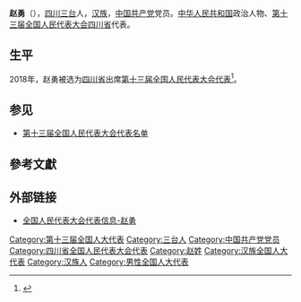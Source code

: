 {{Infobox person
|name=赵勇
|birth_date={{birth year and age|1963|6}}
|ancestor=[[四川|四川]][[三台|三台]]
|nationality={{PRC}}
|title=[[全国人大代表|全国人大代表]]
|ethnicity=[[汉族|汉族]]
|gender=男
|party={{cpc}}
|website=[http://210.82.31.1:8084/delegate/viewDelegate.action?dbid=132205 全国人大代表数据库]
}}
'''赵勇'''（{{bd|1963年|6月}}），[[四川|四川]][[三台|三台]]人，[[汉族|汉族]]，[[中国共产党|中国共产党]]党员。[[中华人民共和国|中华人民共和国]]政治人物、[[第十三届全国人民代表大会|第十三届全国人民代表大会]][[四川省|四川省]]代表{{refnest|{{Cite web|url=http://210.82.31.1:8084/delegate/viewDelegate.action?dbid=132205|title=全国人民代表大会代表信息-赵勇|accessdate=2020-03-16|work=中国人大网}}}}。

==生平==
2018年，赵勇被选为[[四川省|四川省]]出席[[第十三届全国人民代表大会|第十三届全国人民代表大会]][[第十三届全国人民代表大会代表|代表]]<ref>{{Cite web|title=中华人民共和国第十三届全国人民代表大会代表名单|url=http://www.gov.cn/xinwen/2018-02/24/content_5268538.htm|accessdate=2020-03-16|work=中国政府网|archive-date=2020-02-28|archive-url=https://web.archive.org/web/20200228133636/http://www.gov.cn/xinwen/2018-02/24/content_5268538.htm|dead-url=no}}</ref>。

==参见==
* [[第十三届全国人民代表大会代表名单|第十三届全国人民代表大会代表名单]]

==參考文獻==
{{reflist}}

==外部链接==
{{Portal|中国|政治}}
* [http://210.82.31.1:8084/delegate/viewDelegate.action?dbid=132205 全国人民代表大会代表信息-赵勇]

{{中国政治人物小作品}}
[[Category:第十三届全国人大代表|Category:第十三届全国人大代表]]
[[Category:三台人|Category:三台人]]
[[Category:中国共产党党员|Category:中国共产党党员]]
[[Category:四川省全国人民代表大会代表|Category:四川省全国人民代表大会代表]]
[[Category:赵姓|Category:赵姓]]
[[Category:汉族全国人大代表|Category:汉族全国人大代表]]
[[Category:汉族人|Category:汉族人]]
[[Category:男性全国人大代表|Category:男性全国人大代表]]